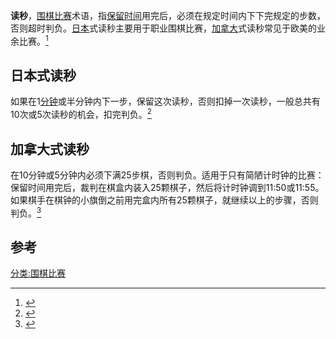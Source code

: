 {{不是|倒數計時}}
'''读秒'''，[[围棋比赛|围棋比赛]]术语，指[[保留时间_(围棋)|保留时间]]用完后，必须在规定时间内下下完规定的步数，否则超时判负。[[日本|日本]]式读秒主要用于职业围棋比赛，[[加拿大|加拿大]]式读秒常见于欧美的业余比赛。<ref>{{Cite web |url=http://senseis.xmp.net/?Overtime |title=Sensei's Library: Overtime |accessdate=2009-05-01 |archive-date=2007-02-13 |archive-url=https://web.archive.org/web/20070213044315/http://senseis.xmp.net/?Overtime |dead-url=no }}</ref>

== 日本式读秒 ==
如果在1[[分钟|分钟]]或半分钟内下一步，保留这次读秒，否则扣掉一次读秒，一般总共有10次或5次读秒的机会，扣完判负。<ref>{{Cite web |url=http://senseis.xmp.net/?Byoyomi |title=Sensei's Library: Byo-Yomi |accessdate=2009-05-01 |archive-date=2007-10-08 |archive-url=https://web.archive.org/web/20071008001704/http://senseis.xmp.net/?ByoYomi |dead-url=no }}</ref>

== 加拿大式读秒 ==
在10分钟或5分钟内必须下满25步棋，否则判负。适用于只有简陋计时钟的比赛：保留时间用完后，裁判在棋盒内装入25颗棋子，然后将计时钟调到11:50或11:55。如果棋手在棋钟的小旗倒之前用完盒内所有25颗棋子，就继续以上的步骤，否则判负。<ref>{{Cite web |url=http://senseis.xmp.net/?CanadianOvertime |title=Sensei's Library: Canadian Overtime |accessdate=2009-05-01 |archive-date=2008-04-10 |archive-url=https://web.archive.org/web/20080410222701/http://senseis.xmp.net/?CanadianOvertime |dead-url=no }}</ref>

== 参考 ==
{{reflist}}

[[分类:围棋比赛|分类:围棋比赛]]
